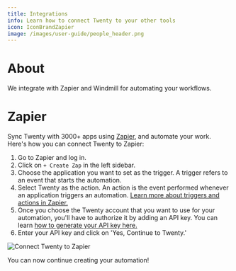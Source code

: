 ```yaml
---
title: Integrations
info: Learn how to connect Twenty to your other tools
icon: IconBrandZapier
image: /images/user-guide/people_header.png
---
```


# About

We integrate with Zapier and Windmill for automating your workflows.

# Zapier

Sync Twenty with 3000+ apps using [Zapier](https://zapier.com/apps/twenty/integrations), and automate your work. Here's how you can connect Twenty to Zapier:

1. Go to Zapier and log in. 
2. Click on `+ Create Zap` in the left sidebar. 
3. Choose the application you want to set as the trigger. A trigger refers to an event that starts the automation. 
4. Select Twenty as the action. An action is the event performed whenever an application triggers an automation. [Learn more about triggers and actions in Zapier.](https://zapier.com/how-it-works)
5. Once you choose the Twenty account that you want to use for your automation, you'll have to authorize it by adding an API key. You can learn [how to generate your API key here.](user-guide/integrations/generating-api-keys.mdx)
6. Enter your API key and click on 'Yes, Continue to Twenty.'

<div style={{textAlign: 'center'}}>
    <img src="/images/user-guide/connect-zapier.png" alt="Connect Twenty to Zapier" style={{width:'100%', maxWidth:'800px'}}/>
</div>

You can now continue creating your automation!
